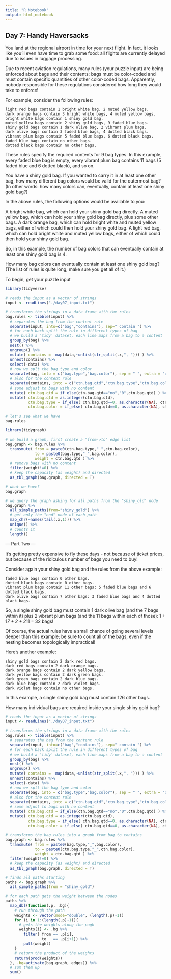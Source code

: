 ```yaml
---
title: "R Notebook"
output: html_notebook
---
```


## Day 7: Handy Haversacks

You land at the regional airport in time for your next flight. In fact, it looks like you'll even have time to grab some food: all flights are currently delayed due to issues in luggage processing.

Due to recent aviation regulations, many rules (your puzzle input) are being enforced about bags and their contents; bags must be color-coded and must contain specific quantities of other color-coded bags. Apparently, nobody responsible for these regulations considered how long they would take to enforce!

For example, consider the following rules:

```
light red bags contain 1 bright white bag, 2 muted yellow bags.
dark orange bags contain 3 bright white bags, 4 muted yellow bags.
bright white bags contain 1 shiny gold bag.
muted yellow bags contain 2 shiny gold bags, 9 faded blue bags.
shiny gold bags contain 1 dark olive bag, 2 vibrant plum bags.
dark olive bags contain 3 faded blue bags, 4 dotted black bags.
vibrant plum bags contain 5 faded blue bags, 6 dotted black bags.
faded blue bags contain no other bags.
dotted black bags contain no other bags.
```


These rules specify the required contents for 9 bag types. In this example, every faded blue bag is empty, every vibrant plum bag contains 11 bags (5 faded blue and 6 dotted black), and so on.

You have a shiny gold bag. If you wanted to carry it in at least one other bag, how many different bag colors would be valid for the outermost bag? (In other words: how many colors can, eventually, contain at least one shiny gold bag?)

In the above rules, the following options would be available to you:

A bright white bag, which can hold your shiny gold bag directly.
A muted yellow bag, which can hold your shiny gold bag directly, plus some other bags.
A dark orange bag, which can hold bright white and muted yellow bags, either of which could then hold your shiny gold bag.
A light red bag, which can hold bright white and muted yellow bags, either of which could then hold your shiny gold bag.

So, in this example, the number of bag colors that can eventually contain at least one shiny gold bag is 4.

How many bag colors can eventually contain at least one shiny gold bag? (The list of rules is quite long; make sure you get all of it.)

To begin, get your puzzle input

```r
library(tidyverse)

# reads the input as a vector of strings
input <- readLines("./day07_input.txt")

# transforms the strings in a data frame with the rules
bag.rules <- tibble(input) %>% 
  # separates the bag from the content rule
  separate(input, into=c("bag","contains"), sep=" contain ") %>% 
  # for each back split the rule in different types of bag
  # we build a 'tidy' dataset, each line maps from a bag to a content
  group_by(bag) %>% 
  nest() %>% 
  ungroup() %>% 
  mutate( contains =  map(data,~unlist(str_split(.x,", "))) ) %>% 
  unnest(contains) %>% 
  select(-data) %>% 
  # now we splt the bag type and color 
  separate(bag, into = c("bag.type","bag.color"), sep = " ", extra = "drop") %>%
  # also for the content rule
  separate(contains, into = c("ctn.bag.qtd","ctn.bag.type","ctn.bag.color"), sep=" ", extra = "drop") %>% 
  # some adjust to bags with no content
  mutate( ctn.bag.qtd = if_else(ctn.bag.qtd=="no","0",ctn.bag.qtd) ) %>% 
  mutate( ctn.bag.qtd = as.integer(ctn.bag.qtd), 
          ctn.bag.type = if_else( ctn.bag.qtd==0, as.character(NA), ctn.bag.type),
          ctn.bag.color = if_else( ctn.bag.qtd==0, as.character(NA), ctn.bag.color) )

# let's see what we have
bag.rules

library(tidygraph)

# we build a graph, first create a "from->to" edge list
bag.graph <- bag.rules %>% 
  transmute( from = paste0(ctn.bag.type,"_",ctn.bag.color),
             to = paste0(bag.type,"_",bag.color),
             weight = ctn.bag.qtd ) %>% 
  # remove bags with no content
  filter(weight!=0) %>% 
  # keep the capacity (as weight) and directed
  as_tbl_graph(bag.graph, directed = T)

# what we have?
bag.graph

# we query the graph asking for all paths from the "shiny_old" node
bag.graph %>% 
  all_simple_paths(from="shiny_gold") %>% 
  # get only the "end" node of each path
  map_chr(~names(tail(.x,1))) %>% 
  unique() %>% 
  # counts it
  length()


```
--- Part Two ---

It's getting pretty expensive to fly these days - not because of ticket prices, but because of the ridiculous number of bags you need to buy!

Consider again your shiny gold bag and the rules from the above example:

```
faded blue bags contain 0 other bags.
dotted black bags contain 0 other bags.
vibrant plum bags contain 11 other bags: 5 faded blue bags and 6 dotted black bags.
dark olive bags contain 7 other bags: 3 faded blue bags and 4 dotted black bags.
```

So, a single shiny gold bag must contain 1 dark olive bag (and the 7 bags within it) plus 2 vibrant plum bags (and the 11 bags within each of those): 1 + 1*7 + 2 + 2*11 = 32 bags!

Of course, the actual rules have a small chance of going several levels deeper than this example; be sure to count all of the bags, even if the nesting becomes topologically impractical!

Here's another example:

```
shiny gold bags contain 2 dark red bags.
dark red bags contain 2 dark orange bags.
dark orange bags contain 2 dark yellow bags.
dark yellow bags contain 2 dark green bags.
dark green bags contain 2 dark blue bags.
dark blue bags contain 2 dark violet bags.
dark violet bags contain no other bags.
```

In this example, a single shiny gold bag must contain 126 other bags.

How many individual bags are required inside your single shiny gold bag?

```r

# reads the input as a vector of strings
input <- readLines("./day07_input.txt")

# transforms the strings in a data frame with the rules
bag.rules <- tibble(input) %>% 
  # separates the bag from the content rule
  separate(input, into=c("bag","contains"), sep=" contain ") %>% 
  # for each back split the rule in different types of bag
  # we build a 'tidy' dataset, each line maps from a bag to a content
  group_by(bag) %>% 
  nest() %>% 
  ungroup() %>% 
  mutate( contains =  map(data,~unlist(str_split(.x,", "))) ) %>% 
  unnest(contains) %>% 
  select(-data) %>% 
  # now we splt the bag type and color 
  separate(bag, into = c("bag.type","bag.color"), sep = " ", extra = "drop") %>%
  # also for the content rule
  separate(contains, into = c("ctn.bag.qtd","ctn.bag.type","ctn.bag.color"), sep=" ", extra = "drop") %>% 
  # some adjust to bags with no content
  mutate( ctn.bag.qtd = if_else(ctn.bag.qtd=="no","0",ctn.bag.qtd) ) %>% 
  mutate( ctn.bag.qtd = as.integer(ctn.bag.qtd), 
          ctn.bag.type = if_else( ctn.bag.qtd==0, as.character(NA), ctn.bag.type),
          ctn.bag.color = if_else( ctn.bag.qtd==0, as.character(NA), ctn.bag.color) )

# transforms the bag rules into a graph from bag to contains
bag.graph <- bag.rules %>% 
  transmute( from = paste0(bag.type,"_",bag.color),
             to = paste0(ctn.bag.type,"_",ctn.bag.color),
             weight = ctn.bag.qtd ) %>% 
  filter(weight!=0) %>% 
  # keep the capacity (as weight) and directed
  as_tbl_graph(bag.graph, directed = T)

# finds all paths starting 
paths <- bag.graph %>% 
  all_simple_paths(from = "shiny_gold")

# for each path gets the weight between the nodes
paths %>% 
  map_dbl(function(.p, .bg){
    # run through the path
    weights <- vector(mode="double", (length(.p)-1))
    for (i in 1:(length(.p)-1)){
      # gets the weights along the pagh
      weights[i] <- .bg %>% 
        filter( from == .p[i], 
                to   == .p[i+1]) %>% 
        pull(weight)
    }
    # return the product of the weights
    return(prod(weights))
  }, .bg=activate(bag.graph, edges)) %>% 
  # sum them up
  sum()

```

